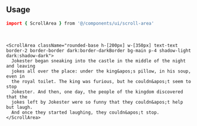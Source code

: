 ```coffeescript file=<rootDir>/src/components/ui/scroll-area.tsx title="components/ui/scroll-area.tsx"
```

<br />

## Usage

```coffeescript
import { ScrollArea } from '@/components/ui/scroll-area'
```

<br />

```tsx
<ScrollArea className="rounded-base h-[200px] w-[350px] text-text border-2 border-border dark:border-darkBorder bg-main p-4 shadow-light dark:shadow-dark">
  Jokester began sneaking into the castle in the middle of the night and leaving
  jokes all over the place: under the king&apos;s pillow, in his soup, even in
  the royal toilet. The king was furious, but he couldn&apos;t seem to stop
  Jokester. And then, one day, the people of the kingdom discovered that the
  jokes left by Jokester were so funny that they couldn&apos;t help but laugh.
  And once they started laughing, they couldn&apos;t stop.
</ScrollArea>
```